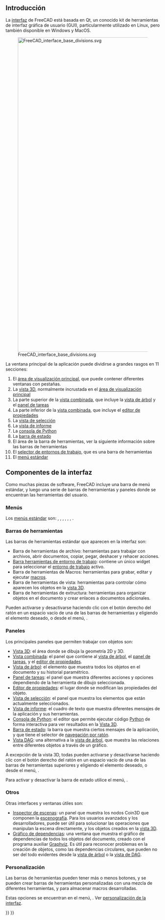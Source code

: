 <languages/>
{{TOCright}}

<span id="Introduction"></span>
== Introducción ==

La [[interface/es|interfaz]] de FreeCAD está basada en Qt, un conocido kit de herramientas de interfaz gráfica de usuario (GUI), particularmente utilizado en Linux, pero también disponible en Windows y MacOS.

[[File:FreeCAD_interface_base_divisions.svg|1024px]]

{{Caption|Interfaz estándar en la v0.19.}}

La ventana principal de la aplicación puede dividirse a grandes rasgos en 11 secciones:
# El [[main_view_area/es|área de visualización principal]], que puede contener diferentes ventanas con pestañas.
# La [[3D_view/es|vista 3D]], normalmente incrustada en el [[main_view_area/es|área de visualización principal]]
# La parte superior de la [[combo_view/es|vista combinada]], que incluye la [[tree_view/es|vista de árbol]] y el [[task_panel/es|panel de tareas]]
# La parte inferior de la [[combo_view/es|vista combinada]], que incluye el [[property_editor/es|editor de propiedades]]
# La [[selection_view/es|vista de selección]]
# La [[report_view/es|vista de informe]]
# La [[Python_console/es|consola de Python]]
# La [[status_bar/es|barra de estado]]
# El área de la barra de herramientas, ver la siguiente información sobre las barras de herramientas
# El [[Std_Workbench/es|selector de entornos de trabajo]], que es una barra de herramientas
# El [[Standard_Menu/es|menú estándar]]

<span id="Components_of_the_interface"></span>
== Componentes de la interfaz ==

Como muchas piezas de software, FreeCAD incluye una barra de menú estándar, y luego una serie de barras de herramientas y paneles donde se encuentran las herramientas del usuario.

<span id="Menus"></span>
=== Menús ===

Los [[Standard_Menu/es|menús estándar]] son: {{StdMenu|[[Std_File_Menu/es|{{MenuCommand|Archivo}}]]}}, {{StdMenu|[[Std_Edit_Menu/es|{{MenuCommand|Editar}}]]}}, {{StdMenu|[[Std_View_Menu/es|{{MenuCommand|Ver}}]]}}, {{StdMenu|[[Std_Tools_Menu/es|{{MenuCommand|Herramientas}}]]}}, {{StdMenu|[[Std_Macro_Menu/es|{{MenuCommand|Macro}}]]}}, {{StdMenu|[[Std_Windows_Menu/es|{{MenuCommand|Windows}}]]}}, {{StdMenu|[[Std_Help_Menu/es|{{MenuCommand|Ayuda}}]]}}.

<span id="Toolbars"></span>
=== Barras de herramientas ===

Las barras de herramientas estándar que aparecen en la interfaz son:
* Barra de herramientas de archivo: herramientas para trabajar con archivos, abrir documentos, copiar, pegar, deshacer y rehacer acciones.
* [[Std_Workbench|Barra herramientas de entorno de trabajo]]: contiene un único widget para seleccionar el [[workbenches/es|entorno de trabajo]] activo.
* Barra de herramientas de Macros: herramientas para grabar, editar y ejecutar [[macros/es|macros]].
* Barra de herramientas de vista: herramientas para controlar cómo aparecen los objetos en la [[3D view/es|vista 3D]].
* Barra de herramientas de extructura: herramientas para organizar objetos en el documento y crear enlaces a documentos adicionales.

Pueden activarse y desactivarse haciendo clic con el botón derecho del ratón en un espacio vacío de una de las barras de herramientas y eligiendo el elemento deseado, o desde el menú, {{MenuCommand|Vista → Barras de herramientas}}.

<span id="Panels"></span>
=== Paneles ===

Los principales paneles que permiten trabajar con objetos son:
* [[3D view/es|Vista 3D]]: el área donde se dibuja la geometría 2D y 3D.
* [[Combo view/es|Vista combinada]]: el panel que contiene al [[tree view/es|vista de árbol]], el [[task panel/es| panel de tareas]], y el [[property editor/es|editor de propiedades]].
* [[Tree view/es|Vista de árbol]]: el elemento que muestra todos los objetos en el documento y su historial paramétrico.
* [[Task panel/es|Panel de tareas]]: el panel que muestra diferentes acciones y opciones dependiendo de la herramienta de dibujo seleccionada.
* [[Property editor/es|Editor de propiedades]]: el lugar donde se modifican las propiedades del objeto.
* [[Selection view/es|Vista de selección]]: el panel que muestra los elementos que están actualmente seleccionados.
* [[Report view/es|Vista de informe]]: el cuadro de texto que muestra diferentes mensajes de la aplicación y sus herramientas.
* [[Python console/es|Consola de Python]]: el editor que permite ejecutar código [[Python/es|Python]] de forma interactiva para ver resultados en la [[3D view/es|Vista 3D]].
* [[Status bar/es|Barra de estado]]: la barra que muestra ciertos mensajes de la aplicación, y que tiene el selector de [[Mouse_navigation/es|navegación por ratón]].
* [[DAG view/es|Vista DAG]]: una alternativa a la [[tree view/es|vista de árbol]], que muestra las relaciones entre diferentes objetos a través de un gráfico.

A excepción de la vista 3D, todas pueden activarse y desactivarse haciendo clic con el botón derecho del ratón en un espacio vacío de una de las barras de herramientas superiores y eligiendo el elemento deseado, o desde el menú, {{MenuCommand|Vista → Paneles}}.

Para activar y desactivar la barra de estado utilice el menú, {{MenuCommand|Vista → Barra de estado}}.

<span id="Other"></span>
=== Otros ===

Otras interfaces y ventanas útiles son:
* [[Std_SceneInspector/es|Inspector de escenas]]: un panel que muestra los nodos Coin3D que componen la [[scenegraph/es|escenografía]]. Para los usuarios avanzados y los desarrolladores, puede ser útil para solucionar las operaciones que manipulan la escena directamente, y los objetos creados en la [[3D_view/es|vista 3D]].
* [[Std_DependencyGraph/es|Gráfico de dependencias]]: una ventana que muestra el gráfico de dependencias de todos los objetos del documento, creado con el programa auxiliar [https://graphviz.org/ Graphviz]. Es útil para reconocer problemas en la creación de objetos, como las dependencias circulares, que pueden no ser del todo evidentes desde la [[Tree_view/es|vista de árbol]] o la [[DAG_view/es|vista de DAG]].

<span id="Customization"></span>
=== Personalización ===

Las barras de herramientas pueden tener más o menos botones, y se pueden crear barras de herramientas personalizadas con una mezcla de diferentes herramientas, y para almacenar macros desarrolladas.

Estas opciones se encuentran en el menú, {{MenuCommand|Herramientas → Personalizar}}. Ver [[Interface Customization/es|personalización de la interfaz]].

{{Interface navi{{#translation:}}}}
{{Userdocnavi{{#translation:}}}}
